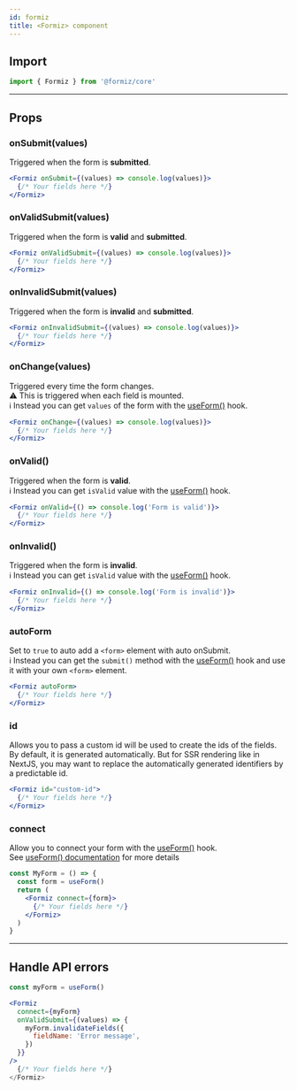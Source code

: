 ```yaml
---
id: formiz
title: <Formiz> component
---
```


## Import

```jsx
import { Formiz } from '@formiz/core'
```

---

## Props

### onSubmit(values)

Triggered when the form is **submitted**.

```jsx
<Formiz onSubmit={(values) => console.log(values)}>
  {/* Your fields here */}
</Formiz>
```

### onValidSubmit(values)

Triggered when the form is **valid** and **submitted**.

```jsx
<Formiz onValidSubmit={(values) => console.log(values)}>
  {/* Your fields here */}
</Formiz>
```

### onInvalidSubmit(values)

Triggered when the form is **invalid** and **submitted**.

```jsx
<Formiz onInvalidSubmit={(values) => console.log(values)}>
  {/* Your fields here */}
</Formiz>
```

### onChange(values)

Triggered every time the form changes.<br />
⚠️ This is triggered when each field is mounted.<br />
ℹ️ Instead you can get `values` of the form with the [useForm()](/docs/core/use-form#values) hook.

```jsx
<Formiz onChange={(values) => console.log(values)}>
  {/* Your fields here */}
</Formiz>
```

### onValid()

Triggered when the form is **valid**.<br />
ℹ️ Instead you can get `isValid` value with the [useForm()](/docs/core/use-form#isvalid) hook.

```jsx
<Formiz onValid={() => console.log('Form is valid')}>
  {/* Your fields here */}
</Formiz>
```

### onInvalid()

Triggered when the form is **invalid**.<br />
ℹ️ Instead you can get `isValid` value with the [useForm()](/docs/core/use-form#isvalid) hook.

```jsx
<Formiz onInvalid={() => console.log('Form is invalid')}>
  {/* Your fields here */}
</Formiz>
```

### autoForm

Set to `true` to auto add a `<form>` element with auto onSubmit.<br />
ℹ️ Instead you can get the `submit()` method with the [useForm()](/docs/core/use-form#submit) hook and use it with your own `<form>` element.

```jsx
<Formiz autoForm>
  {/* Your fields here */}
</Formiz>
```

### id

Allows you to pass a custom id will be used to create the ids of the fields. By default, it is generated automatically.
But for SSR rendering like in NextJS, you may want to replace the automatically generated identifiers by a predictable id.

```jsx
<Formiz id="custom-id">
  {/* Your fields here */}
</Formiz>
```

### connect

Allow you to connect your form with the [useForm()](/docs/core/use-form) hook.<br />
See [useForm() documentation](/docs/core/use-form) for more details

```jsx
const MyForm = () => {
  const form = useForm()
  return (
    <Formiz connect={form}>
      {/* Your fields here */}
    </Formiz>
  )
}
```


---

## Handle API errors

```jsx
const myForm = useForm()

<Formiz
  connect={myForm}
  onValidSubmit={(values) => {
    myForm.invalidateFields({
      fieldName: 'Error message',
    })
  }}
/>
  {/* Your fields here */}
</Formiz>
```
